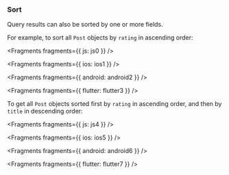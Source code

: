 ### Sort

Query results can also be sorted by one or more fields.

For example, to sort all `Post` objects by `rating` in ascending order:


<Fragments fragments={{ js: js0 }} />


<Fragments fragments={{ ios: ios1 }} />


<Fragments fragments={{ android: android2 }} />


<Fragments fragments={{ flutter: flutter3 }} />

To get all `Post` objects sorted first by `rating` in ascending order, and then by `title` in descending order:


<Fragments fragments={{ js: js4 }} />


<Fragments fragments={{ ios: ios5 }} />


<Fragments fragments={{ android: android6 }} />


<Fragments fragments={{ flutter: flutter7 }} />
